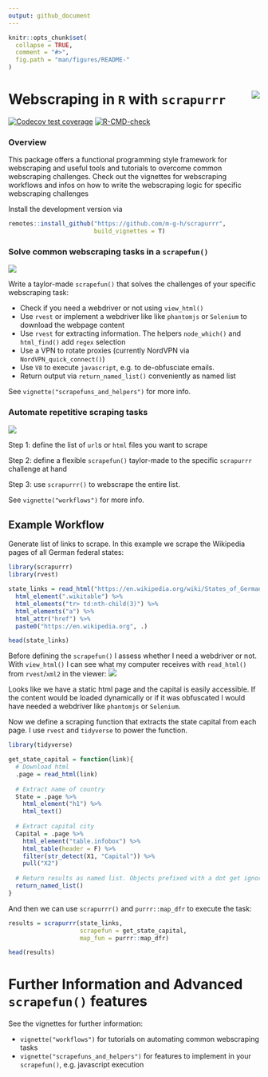 ```yaml
---
output: github_document
---
```


<!-- README.md is generated from README.Rmd. Please edit that file -->

```r
knitr::opts_chunk$set(
  collapse = TRUE,
  comment = "#>",
  fig.path = "man/figures/README-"
)
```

# Webscraping in `R` with `scrapurrr` <img src="man/figures/hex_small.svg" align="right" />

<!-- badges: start -->
[![Codecov test coverage](https://codecov.io/gh/m-g-h/scrapurrr/branch/master/graph/badge.svg)](https://codecov.io/gh/m-g-h/scrapurrr?branch=master)
[![R-CMD-check](https://github.com/m-g-h/scrapurrr/workflows/R-CMD-check/badge.svg)](https://github.com/m-g-h/scrapurrr/actions)
<!-- badges: end -->

### Overview
This package offers a functional programming style framework for webscraping and useful tools and tutorials to overcome common webscraping challenges. Check out the vignettes for webscraping workflows and infos on how to write the webscraping logic for specific webscraping challenges

Install the development version via
```r
remotes::install_github("https://github.com/m-g-h/scrapurrr",
                        build_vignettes = T)
```


### Solve common webscraping tasks in a `scrapefun()`
![](vignettes/scrapefun.svg)

Write a taylor-made `scrapefun()` that solves the challenges of your specific webscraping task:

  - Check if you need a webdriver or not using `view_html()`
  - Use `rvest` or implement a webdriver like like `phantomjs` or `Selenium` to download the webpage content
  - Use `rvest` for extracting information. The helpers `node_which()` and `html_find()` add `regex` selection
  - Use a VPN to rotate proxies (currently NordVPN via `NordVPN_quick_connect()`)
  - Use `V8` to execute `javascript`, e.g. to de-obfusciate emails.
  - Return output via `return_named_list()` conveniently as named list

See `vignette("scrapefuns_and_helpers")` for more info.

### Automate repetitive scraping tasks

![](vignettes/automation.svg)

Step 1: define the list of `url`s or `html` files you want to scrape

Step 2: define a flexible `scrapefun()` taylor-made to the specific `scrapurrr` challenge at hand

Step 3: use `scrapurrr()` to webscrape the entire list.

See `vignette("workflows")` for more info.

## Example Workflow

Generate list of links to scrape. In this example we scrape the Wikipedia pages of all German federal states:

```r
library(scrapurrr)
library(rvest)

state_links = read_html("https://en.wikipedia.org/wiki/States_of_Germany") %>% 
  html_element(".wikitable") %>% 
  html_elements("tr> td:nth-child(3)") %>% 
  html_elements("a") %>% 
  html_attr("href") %>% 
  paste0("https://en.wikipedia.org", .)

head(state_links)
```

Before defining the `scrapefun()` I assess whether I need a webdriver or not. With `view_html()` I can see what my computer receives with `read_html()` from `rvest`/`xml2` in the viewer:
![](vignettes/viewer_screenshot.PNG)

Looks like we have a static html page and the capital is easily accessible. If the content would be loaded dynamically or if it was obfuscated I would have needed a webdriver like `phantomjs` or `Selenium`.

Now we define a scraping function that extracts the state capital from each page. I use `rvest` and `tidyverse` to power the function.
```r
library(tidyverse)

get_state_capital = function(link){
  # Download html
  .page = read_html(link)
  
  # Extract name of country
  State = .page %>% 
    html_element("h1") %>% 
    html_text()
  
  # Extract capital city
  Capital = .page %>% 
    html_element("table.infobox") %>% 
    html_table(header = F) %>% 
    filter(str_detect(X1, "Capital")) %>% 
    pull("X2")
  
  # Return results as named list. Objects prefixed with a dot get ignored
  return_named_list()
}
```

And then we can use `scrapurrr()` and `purrr::map_dfr` to execute the task:
```r

results = scrapurrr(state_links,
                    scrapefun = get_state_capital,
                    map_fun = purrr::map_dfr)

head(results)

```

# Further Information and Advanced `scrapefun()` features
See the vignettes for further information:

- `vignette("workflows")` for tutorials on automating common webscraping tasks
- `vignette("scrapefuns_and_helpers")` for features to implement in your `scrapefun()`, e.g. javascript execution



